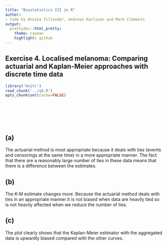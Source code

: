 ```yaml
---
title: "Biostatistics III in R"
author:
- Code by Annika Tillander, Andreas Karlsson and Mark Clements
output:
  prettydoc::html_pretty:
    theme: cayman
    highlight: github
---
```


## Exercise 4. Localised melanoma: Comparing actuarial and Kaplan-Meier approaches with discrete time data ##


```r
library('knitr')
read_chunk('../q4.R')
opts_chunk$set(cache=FALSE)
```

```r
```

```r
```

```r
```

```r
```

```r
```

```r
```

## (a) ##
The actuarial method is most appropriate because it deals with
        ties (events and censorings at the same time) in a more
        appropriate manner. The fact that there are a reasonably large
        number of ties in these data means that there is a difference
        between the estimates.

## (b) ##
The K-M estimate changes more. Because the actuarial method
        deals with ties in an appropriate manner it is not biased when
        data are heavily tied so is not heavily affected when we reduce
        the number of ties.


## (c) ##

The plot clearly shows that the Kaplan-Meier estimator with the
aggregated data is upwardly biased compared with the other curves.

```r
```
